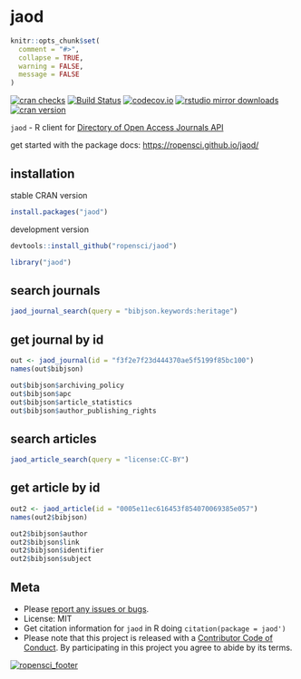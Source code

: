 jaod
====

```r
knitr::opts_chunk$set(
  comment = "#>",
  collapse = TRUE,
  warning = FALSE,
  message = FALSE
)
```

[![cran checks](https://cranchecks.info/badges/worst/jaod)](https://cranchecks.info/pkgs/jaod)
[![Build Status](https://travis-ci.org/ropensci/jaod.svg?branch=master)](https://travis-ci.org/ropensci/jaod)
[![codecov.io](https://codecov.io/github/ropensci/jaod/coverage.svg?branch=master)](https://codecov.io/github/ropensci/jaod?branch=master)
[![rstudio mirror downloads](http://cranlogs.r-pkg.org/badges/jaod)](https://github.com/metacran/cranlogs.app)
[![cran version](http://www.r-pkg.org/badges/version/jaod)](https://cran.r-project.org/package=jaod)

`jaod` - R client for [Directory of Open Access Journals API](https://doaj.org/api/v1/docs)

get started with the package docs: <https://ropensci.github.io/jaod/>

## installation

stable CRAN version

```r
install.packages("jaod")
```

development version

```r
devtools::install_github("ropensci/jaod")
```

```r
library("jaod")
```

## search journals

```r
jaod_journal_search(query = "bibjson.keywords:heritage")
```

## get journal by id

```r
out <- jaod_journal(id = "f3f2e7f23d444370ae5f5199f85bc100")
names(out$bibjson)
```

```r
out$bibjson$archiving_policy
out$bibjson$apc
out$bibjson$article_statistics
out$bibjson$author_publishing_rights
```


## search articles

```r
jaod_article_search(query = "license:CC-BY")
```

## get article by id

```r
out2 <- jaod_article(id = "0005e11ec616453f854070069385e057")
names(out2$bibjson)
```

```r
out2$bibjson$author
out2$bibjson$link
out2$bibjson$identifier
out2$bibjson$subject
```


## Meta

* Please [report any issues or bugs](https://github.com/ropensci/jaod/issues).
* License: MIT
* Get citation information for `jaod` in R doing `citation(package = jaod')`
* Please note that this project is released with a [Contributor Code of Conduct](CODE_OF_CONDUCT.md). By participating in this project you agree to abide by its terms.

[![ropensci_footer](https://ropensci.org/public_images/github_footer.png)](https://ropensci.org)

